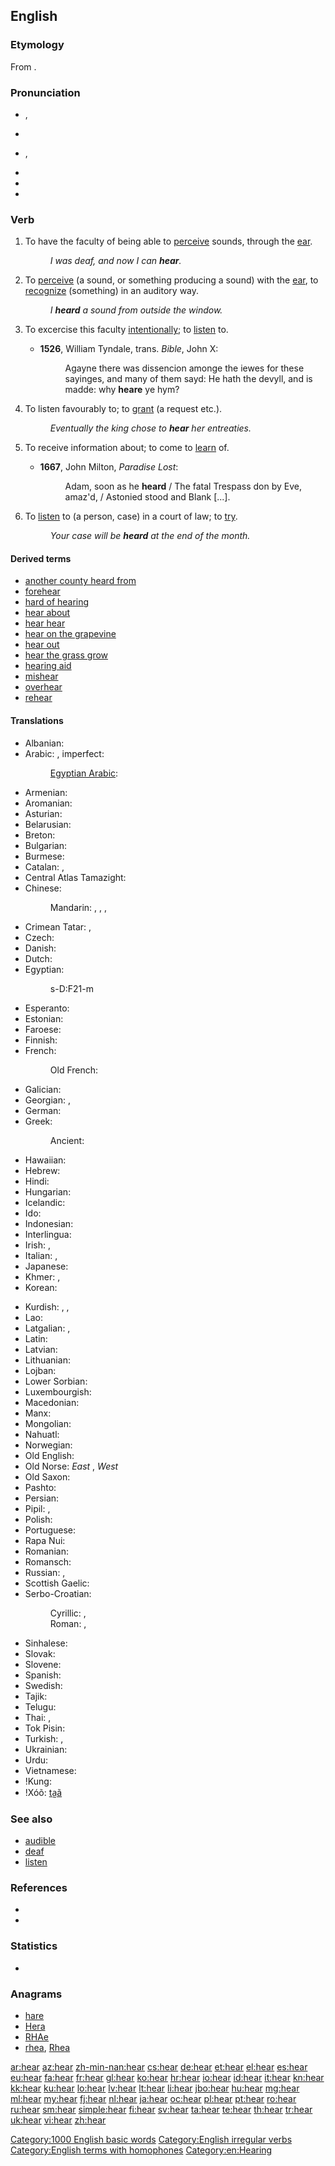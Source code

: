 ==English==
{{wikipedia}}

===Etymology===
From {{etyl|ang}} {{term|hyran|hȳran|to hear|lang=ang}}.

===Pronunciation===
* {{a|UK}} {{IPA|/hɪə(ɹ)/}}, {{X-SAMPA|/hI@(r\)/}}
* {{audio|En-uk-hear.ogg|Audio (UK)}}
* {{a|US}} {{IPA|/hɪɚ/}}, {{X-SAMPA|/hI@`/}}
* {{audio|en-us-hear.ogg|Audio (US)}}
* {{rhymes|ɪə(ɹ)}}
* {{homophones|here|hir}}

===Verb===
{{en-verb|hears|hearing|heard}}

# {{intransitive}} To have the faculty of being able to [[perceive]] sounds, through the [[ear]]. {{defdate|from 10th c.}}
#: ''I was deaf, and now I can '''hear'''.''
# {{transitive}} To [[perceive]] (a sound, or something producing a sound) with the [[ear]], to [[recognize]] (something) in an auditory way. {{defdate|from 10th c.}}
#: ''I '''heard''' a sound from outside the window.''
# {{transitive}} To excercise this faculty [[intentionally]]; to [[listen]] to. {{defdate|from 10th c.}}
#* '''1526''', William Tyndale, trans. ''Bible'', John X:
#*: Agayne there was dissencion amonge the iewes for these sayinges, and many of them sayd: He hath the devyll, and is madde: why '''heare''' ye hym?
# {{transitive}} To listen favourably to; to [[grant]] (a request etc.). {{defdate|from 10th c.}}
#: ''Eventually the king chose to '''hear''' her entreaties.''
# {{transitive}} To receive information about; to come to [[learn]] of. {{defdate|from 10th c.}}
#* '''1667''', John Milton, ''Paradise Lost'':
#*: Adam, soon as he '''heard''' / The fatal Trespass don by Eve, amaz'd, / Astonied stood and Blank [...].
# {{transitive}} To [[listen]] to (a person, case) in a court of law; to [[try]]. {{defdate|from 12th c.}}
#: ''Your case will be '''heard''' at the end of the month.''

====Derived terms====
* [[another county heard from]]
* [[forehear]]
* [[hard of hearing]]
* [[hear about]]
* [[hear hear]]
* [[hear on the grapevine]]
* [[hear out]]
* [[hear the grass grow]]
* [[hearing aid]]
* [[mishear]]
* [[overhear]]
* [[rehear]]

====Translations====
{{trans-top|to perceive with the ear}}
* Albanian: {{t-|sq|dëgjon}}
* Arabic: {{t+|ar|سمع|tr=sámiʿa}}, imperfect: {{t-|ar|يسمع|tr=yasmaʿu}}
*: [[Egyptian Arabic]]: {{tø|arz|سمع|tr=simiʿ|sc=Arab}}
* Armenian: {{t-|hy|լսել|tr=lsel}}
* Aromanian: {{t+|rup|avdu}}
* Asturian: {{t-|ast|oyer}}
* Belarusian: {{t-|be|чуць|tr=čuc’|xs=Belarusian}}
* Breton: {{t+|br|kleved}}
* Bulgarian: {{t+|bg|чувам|tr=čúvam}}
* Burmese: {{t+|my|ကြား|tr=kya:|sc=Mymr}}
* Catalan: {{t+|ca|sentir}}, {{t+|ca|oir}}
* Central Atlas Tamazight: {{tø|tzm|ⵙⵍⵍ|tr=sll}}
* Chinese:
*: Mandarin: {{t-|cmn|聽見|sc=Hani}}, {{t-|cmn|听见|tr=tīngjiàn|sc=Hani}}, {{t-|cmn|聽|sc=Hani}}, {{t-|cmn|听|tr=tīng|sc=Hani}}
* Crimean Tatar: {{tø|crh|eşitmek|xs=Crimean Tatar}}, {{tø|crh|tuymaq|xs=Crimean Tatar}}
* Czech: {{t+|cs|slyšet}}
* Danish: {{t-|da|høre}}
* Dutch: {{t+|nl|horen}}
* Egyptian: {{tø|egy|sḏm|sc=Egyp}}
*: <hiero>s-D:F21-m</hiero>
* Esperanto: {{t-|eo|aŭdi|xs=Esperanto}}
* Estonian: {{t-|et|kuulma}}
* Faroese: {{t-|fo|hoyra|xs=Faroese}}
* Finnish: {{t+|fi|kuulla}}
* French: {{t+|fr|entendre}}
*: Old French: {{tø|fro|entendre}}
* Galician: {{t+|gl|oír|xs=Galician}}
* Georgian: {{t-|ka|სმენა|tr=smena}}, {{t-|ka|გაგონება|tr=gagoneba}}
* German: {{t+|de|hören}}
* Greek: {{t+|el|ακούω}}
*: Ancient: {{tø|grc|ἀκούω}}
* Hawaiian: {{tø|haw|lohe}}
* Hebrew: {{t+|he|שמע|alt=שׁמע|tr=shâma‛}}
* Hindi: {{t+|hi|सुनना|tr=sunnā|xs=Hindi}}
* Hungarian: {{t+|hu|hall}}
* Icelandic: {{t+|is|heyra}}
* Ido: {{t+|io|audar}}
* Indonesian: {{t+|id|dengar|xs=Indonesian}}
* Interlingua: {{t-|ia|audir|xs=Interlingua}}
* Irish: {{t-|ga|clois|xs=Irish}}, {{t-|ga|cluin|xs=Irish}}
* Italian: {{t+|it|sentire}}, {{t+|it|udire}}
* Japanese: {{t+|ja|聞く|tr=[[きく]], kiku}}
* Khmer: {{t+|km|ឮ|tr=leu|sc=Khmr}}, {{t-|km|ស្ដាប់​ឮ|tr=sdəp leu|sc=Khmr}}
* Korean: {{t+|ko|듣다|tr=deutda|sc=Hang}}
{{trans-mid}}
* Kurdish: {{t|ku|bîstin}}, {{t|ku|guh lê bûn}}, {{t|ku|بیستن}}
* Lao: {{t-|lo|ໄດ້ຍິນ|tr=dȃy ɲín|sc=Laoo}}
* Latgalian: {{tø|ltg|dzierdēt}}, {{tø|ltg|izdzierst}}
* Latin: {{t+|la|audio}}
* Latvian: {{t+|lv|dzirdēt}}
* Lithuanian: {{t+|lt|girdėti}}
* Lojban: {{t+|jbo|tirna}}
* Lower Sorbian: {{tø|dsb|słyšaś}}
* Luxembourgish: {{t+|lb|héieren}}
* Macedonian: {{t-|mk|слуша|tr=slúša}}
* Manx: {{t-|gv|clin}}
* Mongolian: {{t-|mn|сонсох|tr=sónsoh|sc=Cyrl|xs=Mongolian}}
* Nahuatl: {{t+|nah|caqui}}
* Norwegian: {{t+|no|høre}}
* Old English: {{t-|ang|hyran|alt=hȳran|xs=Old English}}
* Old Norse: ''East'' {{tø|non|hǫra}}, ''West'' {{tø|non|heyra}}
* Old Saxon: {{tø|osx|horian}}
* Pashto: {{t-|ps|اورول|tr=awrawəl|sc=ps-Arab|xs=Pashto}}
* Persian: {{t+|fa|شنیدن|tr=šenidan|xs=Persian}}
* Pipil: {{tø|ppl|kaki}}, {{tø|ppl|caqui}}
* Polish: {{t+|pl|słyszeć}}
* Portuguese: {{t+|pt|ouvir}}
* Rapa Nui: {{tø|rap|ngaro'a}}
* Romanian: {{t+|ro|auzi}}
* Romansch: {{t-|rm|udir|xs=Romansch}}
* Russian: {{t+|ru|слышать|tr=slýšat’}} {{impf}}, {{t+|ru|услышать|tr=uslýšat’}} {{pf.}}
* Scottish Gaelic: {{t-|gd|cluinn}}
* Serbo-Croatian:
*: Cyrillic: {{t-|sh|чути}}, {{t-|sh|слушати}}
*: Roman: {{t-|sh|čuti}}, {{t-|sh|slušati}}
* Sinhalese: {{t-|si|ඇසෙනවා|sc=Sinh}}
* Slovak: {{t-|sk|čuť}}
* Slovene: {{t+|sl|slišati}}
* Spanish: {{t+|es|oír}}
* Swedish: {{t+|sv|höra}}
* Tajik: {{t-|tg|шунидан|tr=šunidan|sc=Cyrl|xs=Tajik}}
* Telugu: {{t+|te|విను|tr=vinu}}
* Thai: {{t-|th|ได้ยิน|tr=dâi yin}}, {{t-|th|รับฟัง|tr=ráp fang}}
* Tok Pisin: {{t-|tpi|harim}}
* Turkish: {{t+|tr|duymak}}, {{t+|tr|işitmek}}
* Ukrainian: {{t+|uk|чути|tr=čúty|xs=Ukrainian}}
* Urdu: {{t-|ur|سننا|tr=sunnā|xs=Urdu}}
* Vietnamese: {{t+|vi|nghe|xs=Vietnamese}}
* ǃKung: {{tø|knw|s'aː}}
* ǃXóõ: [[ta̰ã]]
{{trans-bottom}}

===See also===
* [[audible]]
* [[deaf]]
* [[listen]]

===References===
* {{R:Century 1911}}
* {{R:Webster 1913}}

===Statistics===
* {{rank|state|says|wife|309|hear|least|person|case}}

===Anagrams===
* [[hare#English|hare]]
* [[Hera#English|Hera]]
* [[RHAe#English|RHAe]]
* [[rhea#English|rhea]], [[Rhea#English|Rhea]]

[[Category:1000 English basic words]]
[[Category:English irregular verbs]]
[[Category:English terms with homophones]]
[[Category:en:Hearing]]

[[ar:hear]]
[[az:hear]]
[[zh-min-nan:hear]]
[[cs:hear]]
[[de:hear]]
[[et:hear]]
[[el:hear]]
[[es:hear]]
[[eu:hear]]
[[fa:hear]]
[[fr:hear]]
[[gl:hear]]
[[ko:hear]]
[[hr:hear]]
[[io:hear]]
[[id:hear]]
[[it:hear]]
[[kn:hear]]
[[kk:hear]]
[[ku:hear]]
[[lo:hear]]
[[lv:hear]]
[[lt:hear]]
[[li:hear]]
[[jbo:hear]]
[[hu:hear]]
[[mg:hear]]
[[ml:hear]]
[[my:hear]]
[[fj:hear]]
[[nl:hear]]
[[ja:hear]]
[[oc:hear]]
[[pl:hear]]
[[pt:hear]]
[[ro:hear]]
[[ru:hear]]
[[sm:hear]]
[[simple:hear]]
[[fi:hear]]
[[sv:hear]]
[[ta:hear]]
[[te:hear]]
[[th:hear]]
[[tr:hear]]
[[uk:hear]]
[[vi:hear]]
[[zh:hear]]